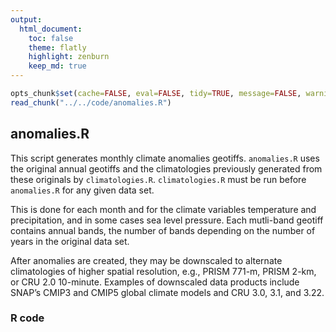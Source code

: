 ```yaml
---
output:
  html_document:
    toc: false
    theme: flatly
    highlight: zenburn
    keep_md: true
---
```


```r
opts_chunk$set(cache=FALSE, eval=FALSE, tidy=TRUE, message=FALSE, warning=FALSE)
read_chunk("../../code/anomalies.R")
```

##
##
## anomalies.R

This script generates monthly climate anomalies geotiffs.
`anomalies.R` uses the original annual geotiffs and the climatologies previously generated from these originals by `climatologies.R`.
`climatologies.R` must be run before `anomalies.R` for any given data set.

This is done for each month and for the climate variables temperature and precipitation, and in some cases sea level pressure.
Each mutli-band geotiff contains annual bands, the number of bands depending on the number of years in the original data set.

After anomalies are created, they may be downscaled to alternate climatologies of higher spatial resolution, e.g., PRISM 771-m, PRISM 2-km, or CRU 2.0 10-minute.
Examples of downscaled data products include SNAP's CMIP3 and CMIP5 global climate models and CRU 3.0, 3.1, and 3.22.

### R code

```r
```
